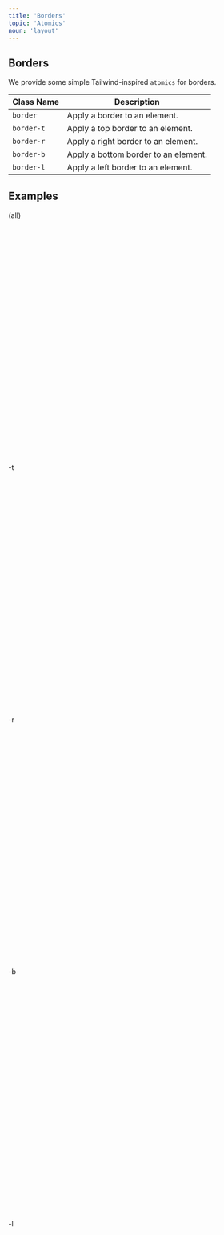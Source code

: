 ```yaml
---
title: 'Borders'
topic: 'Atomics'
noun: 'layout'
---
```


<article class="column-l surface">
 
 # Borders

 We provide some simple Tailwind-inspired `atomics` for borders. 

 | Class Name | Description |
 | ---------- | ----------- |
 | `border` | Apply a border to an element. |
 | `border-t` | Apply a top border to an element. |
 | `border-r` | Apply a right border to an element. |
 | `border-b` | Apply a bottom border to an element. |
 | `border-l` | Apply a left border to an element. |

 ## Examples

 <div class="flex">
   <div style="width: calc(4 * var(--cn-grid)); aspect-ratio: 1 / 1;" class="border elevation-1">(all)</div>
    <div style="width: calc(4 * var(--cn-grid)); aspect-ratio: 1 / 1;" class="border-t elevation-1">-t</div>
    <div style="width: calc(4 * var(--cn-grid)); aspect-ratio: 1 / 1;" class="border-r elevation-1">
      -r
    </div>
    <div style="width: calc(4 * var(--cn-grid)); aspect-ratio: 1 / 1;" class="border-b elevation-1">
      -b
    </div>
    <div style="width: calc(4 * var(--cn-grid)); aspect-ratio: 1 / 1;" class="border-l elevation-1">
      -l
    </div>
  </div>
</article>